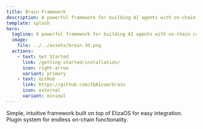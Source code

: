 ```yaml
---
title: Brain Framework
description: A powerful framework for building AI agents with on-chain capabilities
template: splash
hero:
  tagline: A powerful framework for building AI agents with on-chain capabilities
  image:
    file: ../../assets/brain-3d.png
  actions:
    - text: Get Started
      link: /getting-started/installation/
      icon: right-arrow
      variant: primary
    - text: GitHub
      link: https://github.com/IQAIcom/brain
      icon: external
      variant: minimal
---
```



<CardGrid stagger>
  <Card title="Easy to Use" icon="pencil">
    Simple, intuitive framework built on top of ElizaOS for easy integration.
  </Card>
  <Card title="Flexible Architecture" icon="puzzle">
    Plugin system for endless on-chain functionality.
  </Card>
</CardGrid>